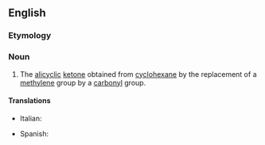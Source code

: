 ==English==
{{wikipedia}}

===Etymology===
{{suffix|en|cyclohexane|one}}

===Noun===
{{en-noun|~}}

# {{lb|en|organic compound}} The [[alicyclic]] [[ketone]] obtained from [[cyclohexane]] by the replacement of a [[methylene]] group by a [[carbonyl]] group.

====Translations====
{{trans-top|cyclohexanone}}
* Italian: {{t|it|cicloesanone|m}}
{{trans-mid}}
* Spanish: {{t|es|ciclohexanona|f}}
{{trans-bottom}}